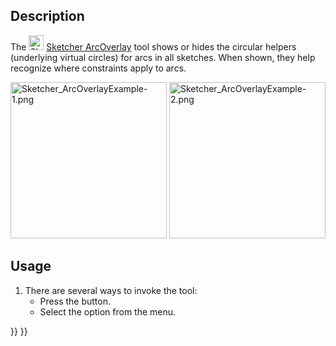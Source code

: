 <languages/>

{{Docnav
|[[Sketcher_SelectConflictingConstraints|Select conflicting constraints]]
|[[Sketcher_BSplineDegree|Show/hide B-spline degree]]
|[[Sketcher_Workbench|Sketcher]]
|IconL=Sketcher_SelectConflictingConstraints.svg
|IconR=Sketcher_BSplineDegree.svg
|IconC=Workbench_Sketcher.svg
}}

{{GuiCommand
|Name=Sketcher ArcOverlay
|MenuLocation=Sketch → Sketcher visual → Show/hide circular helper for arcs
|Workbenches=[[Sketcher_Workbench|Sketcher]]
|Version=1.0
}}

==Description==

The [[Image:Sketcher_ArcOverlay.svg|24px]] [[Sketcher_ArcOverlay|Sketcher ArcOverlay]] tool shows or hides the circular helpers (underlying virtual circles) for arcs in all sketches. When shown, they help recognize where constraints apply to arcs.

[[Image:Sketcher_ArcOverlayExample-1.png‎|250px]] [[Image:Sketcher_ArcOverlayExample-2.png‎|250px]]

{{Caption|Left: Tangent constraint without visible connection. Right: Tangent constraint connected to the circular helper}}

==Usage==

# There are several ways to invoke the tool:
#* Press the {{Button|[[Image:Sketcher_ArcOverlay.svg|16px]] [[Sketcher_ArcOverlay|Show/hide circular helper for arcs]]}} button.
#* Select the {{MenuCommand|Sketch → Sketcher visual → [[Image:Sketcher_ArcOverlay.svg|16px]] Show/hide circular helper for arcs}} option from the menu.


{{Docnav
|[[Sketcher_SelectConflictingConstraints|Select conflicting constraints]]
|[[Sketcher_BSplineDegree|Show/hide B-spline degree]]
|[[Sketcher_Workbench|Sketcher]]
|IconL=Sketcher_SelectConflictingConstraints.svg
|IconR=Sketcher_BSplineDegree.svg
|IconC=Workbench_Sketcher.svg
}}

{{Sketcher_Tools_navi{{#translation:}}}}
{{Userdocnavi{{#translation:}}}}